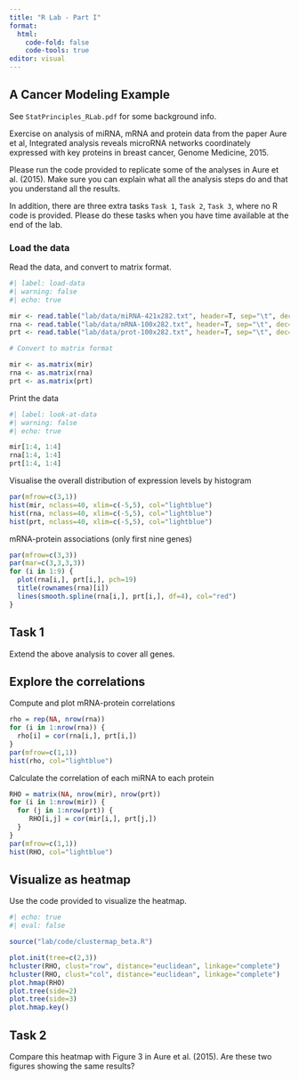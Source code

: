 ```yaml
---
title: "R Lab - Part I"
format: 
  html:
    code-fold: false
    code-tools: true
editor: visual
---
```


## A Cancer Modeling Example

See `StatPrinciples_RLab.pdf` for some background info.

Exercise on analysis of miRNA, mRNA and protein data from the paper Aure et al, Integrated analysis reveals microRNA networks coordinately expressed with key proteins in breast cancer, Genome Medicine, 2015.

Please run the code provided to replicate some of the analyses in Aure et al. (2015). Make sure you can explain what all the analysis steps do and that you understand all the results.

In addition, there are three extra tasks `Task 1`, `Task 2`, `Task 3`, where no R code is provided. Please do these tasks when you have time available at the end of the lab.

### Load the data

Read the data, and convert to matrix format.

```r
#| label: load-data
#| warning: false
#| echo: true

mir <- read.table("lab/data/miRNA-421x282.txt", header=T, sep="\t", dec=".")
rna <- read.table("lab/data/mRNA-100x282.txt", header=T, sep="\t", dec=".")
prt <- read.table("lab/data/prot-100x282.txt", header=T, sep="\t", dec=".")

# Convert to matrix format

mir <- as.matrix(mir)
rna <- as.matrix(rna)
prt <- as.matrix(prt)
```

Print the data

```r
#| label: look-at-data
#| warning: false
#| echo: true

mir[1:4, 1:4]
rna[1:4, 1:4]
prt[1:4, 1:4]
```

Visualise the overall distribution of expression levels by histogram

```r
par(mfrow=c(3,1))
hist(mir, nclass=40, xlim=c(-5,5), col="lightblue")
hist(rna, nclass=40, xlim=c(-5,5), col="lightblue")
hist(prt, nclass=40, xlim=c(-5,5), col="lightblue")
```

mRNA-protein associations (only first nine genes)

```r
par(mfrow=c(3,3))
par(mar=c(3,3,3,3))
for (i in 1:9) {
  plot(rna[i,], prt[i,], pch=19)
  title(rownames(rna)[i])
  lines(smooth.spline(rna[i,], prt[i,], df=4), col="red")
}
```

::: callout-note
## Task 1

Extend the above analysis to cover all genes.
:::

## Explore the correlations

Compute and plot mRNA-protein correlations

```r
rho = rep(NA, nrow(rna))  
for (i in 1:nrow(rna)) {
  rho[i] = cor(rna[i,], prt[i,])
}
par(mfrow=c(1,1))
hist(rho, col="lightblue")
```

Calculate the correlation of each miRNA to each protein

```r
RHO = matrix(NA, nrow(mir), nrow(prt))
for (i in 1:nrow(mir)) {
  for (j in 1:nrow(prt)) {
     RHO[i,j] = cor(mir[i,], prt[j,]) 
  }
}
par(mfrow=c(1,1))
hist(RHO, col="lightblue")
```

## Visualize as heatmap

Use the code provided to visualize the heatmap.

```r
#| echo: true
#| eval: false

source("lab/code/clustermap_beta.R")

plot.init(tree=c(2,3))
hcluster(RHO, clust="row", distance="euclidean", linkage="complete")
hcluster(RHO, clust="col", distance="euclidean", linkage="complete")
plot.hmap(RHO)
plot.tree(side=2)
plot.tree(side=3)
plot.hmap.key()
```

::: callout-note
## Task 2

Compare this heatmap with Figure 3 in Aure et al. (2015). Are these two figures showing the same results?
:::
